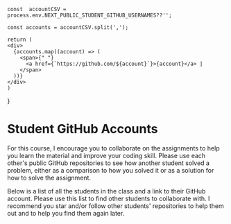     const  accountCSV = process.env.NEXT_PUBLIC_STUDENT_GITHUB_USERNAMES??'';

    const accounts = accountCSV.split(',');

    return (
    <div>
      {accounts.map((account) => (
        <span>{" "}
          <a href={`https://github.com/${account}`}>{account}</a> |
        </span>
      ))}
    </div>
    )

}

# Student GitHub Accounts

For this course, I encourage you to collaborate on the assignments to help you learn the material and improve your coding skill. Please use each other's public GitHub repositories to see how another student solved a problem, either as a comparison to how you solved it or as a solution for how to solve the assignment.

Below is a list of all the students in the class and a link to their GitHub account. Please use this list to find other students to collaborate with. I recommend you star and/or follow other students' repositories to help them out and to help you find them again later.

<AccountLinks />
